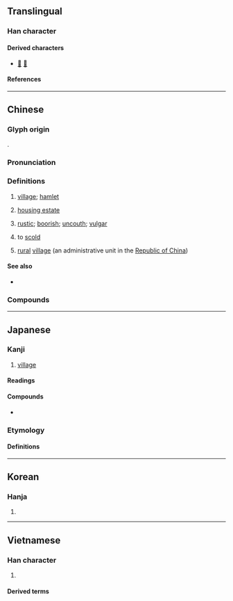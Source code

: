 {{also|材|付|邨}}
{{character info}}
==Translingual==
{{stroke order|strokes=7}}

===Han character===
{{Han char|rn=75|rad=木|as=03|sn=7|four=44900|canj=DDI|ids=⿰木寸}}

====Derived characters====
* [[𠴘]] [[𢚳]]

====References====
{{Han ref|kx=0511.170|dkj=14464|dj=0896.050|hdz=21158.020|uh=6751}}

----

==Chinese==
{{zh-forms|alt=邨}}

===Glyph origin===
{{Han etym}}
{{Han compound|木|寸|ls=psc|c1=s|c2=p|t1=tree}}.

===Pronunciation===
{{zh-pron
|m=cūn,er=y
|m-s=
|c=cyun1
|c-t=
|g=
|h=pfs=chhûn
|j=
|mb=
|md=chŏng
|mn=chhun/chhoan/qz,tw,xm:chhng
|mn_note=chhun - literary; chhoan/chhng - vernacular
|mn-t=ceng1
|w=1tshen
|x=
|mc=y
|oc=y
|cat=n,a,v
}}

===Definitions===
{{zh-hanzi}}

# [[village]]; [[hamlet]] {{zh-mw|c:條}}
#: {{zh-x|農村|rural area, village, countryside}}
#: {{zh-x|鄉村|rural area, village, countryside}}
# {{lb|zh|especially|Hong Kong}} [[housing estate]]
# {{lb|zh|attributive}} [[rustic]]; [[boorish]]; [[uncouth]]; [[vulgar]]
# {{lb|zh|Beijing}} to [[scold]] {{rfclarify|zh}}
# [[rural]] [[village]] (an administrative unit in the [[Republic of China]])

====See also====
* {{zh-l|城}}

===Compounds===
{{zh-der|度假村|丁村遺址|山村|乾村沙|三家村|尋村轉疃|千村萬落|地球村|專業村|中興新村|村校|村夫|村學|村聲潑嗓|村子|村長|村沙|模範村|村村勢勢|杏花村|村閒|村塾|村夫子|村牛|村夫野老|村歌|村紂|村老子|村強|村夫俗子|村疃|村虔|撒村|文化村|村塢|眷村|村野|村俗|村人|當村|發村|村錢|村墟|村務酒|村鎮|村生泊長|村郎|村沙樣勢|村氣|村居野店|村里|村天樂|漁村|村路歧|村莊|村民|村務|村書|村廝|村話|村落|村筋俗骨|村潑|村學究|村婦|村姑|賽村社|農村|荒村|鄉村音樂|雨村曲話|鄰村|鄉村社區|鄉村|集村|自然村|翠亨村|唐村|安村|孟村|高村|樟村坪|鄧村|小村|趙村|大村|圍村|村貌|村容|村雨|麻風村}}

{{zh-cat|Administrative divisions}}

----

==Japanese==

===Kanji===
{{ja-kanji|grade=1|rs=木03}}

# [[village]]

====Readings====
{{ja-readings
|goon=そん
|kanon=そん
|kun=むら-
|nanori=え, むた, ら
}}

====Compounds====
* {{ja-r|村%落|そん%らく|[[village]], [[hamlet]]}}

===Etymology===
{{ja-kanjitab|むら|yomi=k}}

====Definitions====
{{ja-see|むら}}

----

==Korean==

===Hanja===
{{ko-hanja|마을|촌}}

# {{hanja form of|촌|[[village]]}}

----

==Vietnamese==

===Han character===
{{vi-readings|reading=[[thôn]], [[thon]], [[thun]], [[chon]], [[chôn]], [[thuôn]], [[thuốn]], [[xóm]]|rs=木03}}

# {{rfdef|vi|sort=木03}}

====Derived terms====
{{der3|vi
|{{vi-l|孤村|cô thôn|}}
|{{vi-l|鄉村|hương thôn|}}
|{{vi-l|农村|nông thôn|}}
|{{vi-l||thôn ấp|村邑}}
|{{vi-l||thôn bản|}}
|{{vi-l||thôn dã|}}
|{{vi-l|村民|thôn dân|}}
|{{vi-l||thôn hương|}}
|{{vi-l||thôn nữ|}}
|{{vi-l|村塢|thôn ổ|}}
|{{vi-l|村塢|thôn ổ|}}
|{{vi-l||thôn quê|}}
|{{vi-l|村莊|thôn trang|}}
|{{vi-l||thôn trưởng|}}
|{{vi-l||thôn xóm|}}
|{{vi-l||trưởng thôn|}}
|{{vi-l||xóm thôn|}}
}}